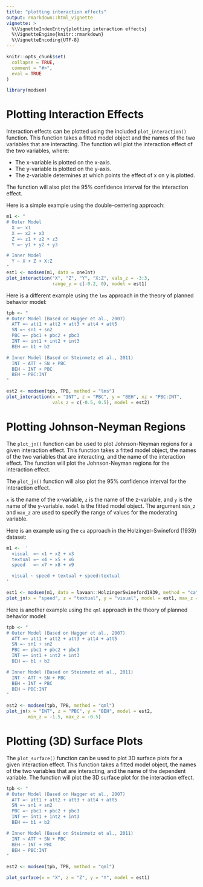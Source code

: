 ```yaml
---
title: "plotting interaction effects"
output: rmarkdown::html_vignette
vignette: >
  %\VignetteIndexEntry{plotting interaction effects}
  %\VignetteEngine{knitr::rmarkdown}
  %\VignetteEncoding{UTF-8}
---
```


```r
knitr::opts_chunk$set(
  collapse = TRUE,
  comment = "#>",
  eval = TRUE
)
```

```r
library(modsem)
```

# Plotting Interaction Effects

Interaction effects can be plotted using the included `plot_interaction()` function. This function takes a fitted model object and the names of the two variables that are interacting. The function will plot the interaction effect of the two variables, where:

- The x-variable is plotted on the x-axis.
- The y-variable is plotted on the y-axis.
- The z-variable determines at which points the effect of x on y is plotted.
  
The function will also plot the 95% confidence interval for the interaction effect.

Here is a simple example using the double-centering approach:

```r
m1 <- "
# Outer Model
  X =~ x1
  X =~ x2 + x3
  Z =~ z1 + z2 + z3
  Y =~ y1 + y2 + y3

# Inner Model
  Y ~ X + Z + X:Z
"
est1 <- modsem(m1, data = oneInt)
plot_interaction("X", "Z", "Y", "X:Z", vals_z = -3:3, 
                 range_y = c(-0.2, 0), model = est1)
```

Here is a different example using the `lms` approach in the theory of planned behavior model:

```r
tpb <- "
# Outer Model (Based on Hagger et al., 2007)
  ATT =~ att1 + att2 + att3 + att4 + att5
  SN =~ sn1 + sn2
  PBC =~ pbc1 + pbc2 + pbc3
  INT =~ int1 + int2 + int3
  BEH =~ b1 + b2

# Inner Model (Based on Steinmetz et al., 2011)
  INT ~ ATT + SN + PBC
  BEH ~ INT + PBC
  BEH ~ PBC:INT
"

est2 <- modsem(tpb, TPB, method = "lms")
plot_interaction(x = "INT", z = "PBC", y = "BEH", xz = "PBC:INT", 
                 vals_z = c(-0.5, 0.5), model = est2)
```

# Plotting Johnson-Neyman Regions

The `plot_jn()` function can be used to plot Johnson-Neyman regions for a given interaction effect. 
This function takes a fitted model object, the names of the two variables that are interacting, 
and the name of the interaction effect. The function will plot the Johnson-Neyman regions for the interaction effect.

The `plot_jn()` function will also plot the 95% confidence interval for the interaction effect.

`x` is the name of the x-variable, `z` is the name of the z-variable, and `y` is the name of the y-variable.
`model` is the fitted model object. The argument `min_z` and `max_z` are used to specify the range of values for the 
moderating variable.

Here is an example using the `ca` approach in the Holzinger-Swineford (1939) dataset:

```r
m1 <-  ' 
  visual  =~ x1 + x2 + x3 
  textual =~ x4 + x5 + x6
  speed   =~ x7 + x8 + x9

  visual ~ speed + textual + speed:textual
'

est1 <- modsem(m1, data = lavaan::HolzingerSwineford1939, method = "ca")
plot_jn(x = "speed", z = "textual", y = "visual", model = est1, max_z = 6)
```

Here is another example using the `qml` approach in the theory of planned behavior model:
```r
tpb <- "
# Outer Model (Based on Hagger et al., 2007)
  ATT =~ att1 + att2 + att3 + att4 + att5
  SN =~ sn1 + sn2
  PBC =~ pbc1 + pbc2 + pbc3
  INT =~ int1 + int2 + int3
  BEH =~ b1 + b2

# Inner Model (Based on Steinmetz et al., 2011)
  INT ~ ATT + SN + PBC
  BEH ~ INT + PBC
  BEH ~ PBC:INT
"

est2 <- modsem(tpb, TPB, method = "qml")
plot_jn(x = "INT", z = "PBC", y = "BEH", model = est2, 
        min_z = -1.5, max_z = -0.5)
```

# Plotting (3D) Surface Plots
The `plot_surface()` function can be used to plot 3D surface plots for a given interaction effect.
This function takes a fitted model object, the names of the two variables that are interacting,
and the name of the dependent variable. The function will plot the 3D surface plot for the interaction effect.

```r
tpb <- "
# Outer Model (Based on Hagger et al., 2007)
  ATT =~ att1 + att2 + att3 + att4 + att5
  SN =~ sn1 + sn2
  PBC =~ pbc1 + pbc2 + pbc3
  INT =~ int1 + int2 + int3
  BEH =~ b1 + b2

# Inner Model (Based on Steinmetz et al., 2011)
  INT ~ ATT + SN + PBC
  BEH ~ INT + PBC
  BEH ~ PBC:INT
"

est2 <- modsem(tpb, TPB, method = "qml")

plot_surface(x = "X", z = "Z", y = "Y", model = est1)
```
